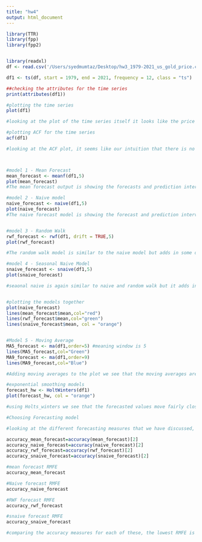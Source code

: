 ```yaml
---
title: "hw4"
output: html_document
---
```


```r
library(TTR)
library(fpp)
library(fpp2)


library(readxl)
df <- read.csv('/Users/syedmumtaz/Desktop/hw3_1979-2021_us_gold_price.csv')

df1 <- ts(df, start = 1979, end = 2021, frequency = 12, class = "ts")

##checking the attributes for the time series
print(attributes(df1))

#plotting the time series
plot(df1)

#looking at the plot of the time series itself it looks like the price of gold is highly dependent on trend we can see that right before covid the price of gold was high but during covid the price of gold dropped. And then we see that after covid the price came back up. We see a similar trend around 2008 during housing crisis so it seems like the general economic climate has an impact on the price of gold. Also We do not really see seasonality in the price of gold either. 

#plotting ACF for the time series
acf(df1)

#looking at the ACF plot, it seems like our intuition that there is no seasonality in our data was correct. We do not see any seasonality in the data as there are no jumps or drops every few periods. Also, since the lines in the ACF plot are above the reference line, this shows that correlation exists between the current price of gold and the previous price of gold, which could mean that the current price is dependent on the previous price which makes sense in an economic sense. 



#model 1 - Mean Forecast 
mean_forecast <- meanf(df1,5)
plot(mean_forecast)
#The mean forecast output is showing the forecasts and prediction interval for an IID model applied to a dataset. In this case I have chosen a forecast period of 5 months from the latest data that we have. The mean model is taking the mean of the historical points and then adding an error to determine the next periods' forecasts. Based on the model we expect the the gold price to be around $680 with 80% confidence that the price will be between 87 and 1273. 

#model 2 - Naive model 
naive_forecast <- naive(df1,5)
plot(naive_forecast)
#The naive forecast model is showing the forecast and prediction interval applied to a time series dataset. In the model, we are looking at what occurred in the previous period to determine what will occur in the next period. In this case, we are predicting that the next five periods' gold prices will be $1863 for each of the periods. The confidence interval of each period is different compared to the mean forecast model where each forecasted period had the same confidence 


#model 3 - Random Walk 
rwf_forecast <- rwf(df1, drift = TRUE,5)
plot(rwf_forecast)

#The random walk model is similar to the naive model but adds in some drift to the forecast, whereas the drift for the naive model is zero. The output is showing we expect the gold price to fluctuate between 1867 and 1879 over the next five periods. Again the confidence interval is fluctuating between the periods. Also this model, unlike the other models has different point forecasts for each period. 

#model 4 - Seasonal Naive Model 
snaive_forecast <- snaive(df1,5)
plot(snaive_forecast)

#seaonal naive is again similar to naive and random walk but it adds in a seosonal component. Checks over different periods to determine if seosonality impacts the forecast and adds that into the prediction. Adding in the seasonal component, we see the forecast is lower than the other forecasts we had, with the point forecast ranging from 1609 to 1768


#plotting the models together
plot(naive_forecast)
lines(mean_forecast$mean,col="red")
lines(rwf_forecast$mean,col="green")
lines(snaive_forecast$mean, col = "orange")


#Model 5 - Moving Average
MA5_forecast <- ma(df1,order=5) #meaning window is 5
lines(MA5_forecast,col="Green")
MA9_forecast <- ma(df1,order=9)
lines(MA9_forecast,col="Blue")

#Adding moving averages to the plot we see that the moving averages are very close to the actual values that we are seeing. It seems like the moving average 5 line is moving more closely to what we are actually seeing but both are moving fairly well together

#exponential smoothing models 
forecast_hw <- HoltWinters(df1)
plot(forecast_hw, col = "orange")

#using Holts_winters we see that the forecasted values move fairly closely with the actual observed values. Holts_winters is expanding on exponential smoothing by adding in trend and seasonality components. It provides and alpha, beta and gamma coefficient to determine the level, trend and seasonality components of our forecast. Since all coefficients are between zero and one, we can see that the model is finding a trend and seasonality component to our dataset and thus will add it to our forecast. 

#Choosing Forecasting model

#looking at the different forecasting measures that we have discussed, I believe the best one to use in our case will be Root Mean Square errors. The reason for this is that RMSE penalized large errors while still keeping the units as the original dataset. 

accuracy_mean_forecast=accuracy(mean_forecast)[2]
accuracy_naive_forecast=accuracy(naive_forecast)[2]
accuracy_rwf_forecast=accuracy(rwf_forecast)[2]
accuracy_snaive_forecast=accuracy(snaive_forecast)[2]

#mean forecast RMFE
accuracy_mean_forecast

#Naive forecast RMFE
accuracy_naive_forecast

#RWF forecast RMFE
accuracy_rwf_forecast

#snaive forecast RMFE
accuracy_snaive_forecast

#comparing the accuracy measures for each of these, the lowest RMFE is for the RWF forecast and therefore that will be the best model to use in this case

```
